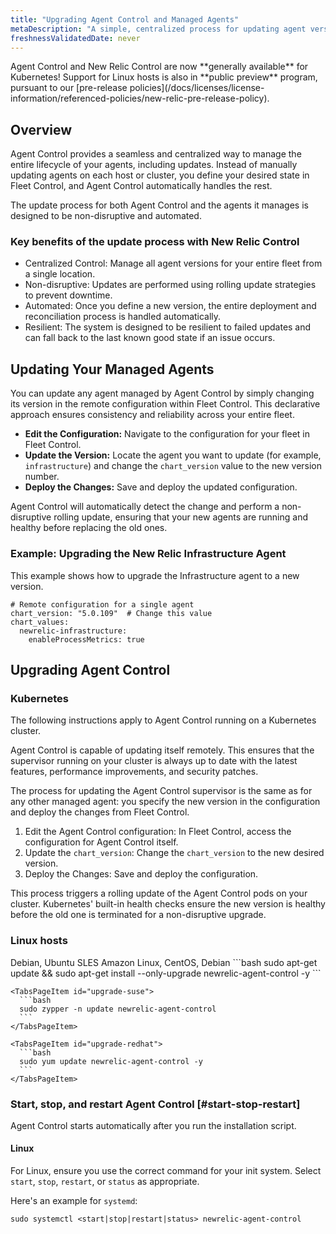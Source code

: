 ```yaml
---
title: "Upgrading Agent Control and Managed Agents"
metaDescription: "A simple, centralized process for updating agent versions across your entire fleet"
freshnessValidatedDate: never
---
```


<Callout variant="important">
  Agent Control and New Relic Control are now **generally available** for Kubernetes! Support for Linux hosts is also in **public preview** program, pursuant to our [pre-release policies](/docs/licenses/license-information/referenced-policies/new-relic-pre-release-policy).
</Callout>

## Overview

Agent Control provides a seamless and centralized way to manage the entire lifecycle of your agents, including updates. Instead of manually updating agents on each host or cluster, you define your desired state in Fleet Control, and Agent Control automatically handles the rest.

The update process for both Agent Control and the agents it manages is designed to be non-disruptive and automated.

### Key benefits of the update process with New Relic Control
- Centralized Control: Manage all agent versions for your entire fleet from a single location.
- Non-disruptive: Updates are performed using rolling update strategies to prevent downtime.
- Automated: Once you define a new version, the entire deployment and reconciliation process is handled automatically.
- Resilient: The system is designed to be resilient to failed updates and can fall back to the last known good state if an issue occurs.

## Updating Your Managed Agents
You can update any agent managed by Agent Control by simply changing its version in the remote configuration within Fleet Control. This declarative approach ensures consistency and reliability across your entire fleet.

- **Edit the Configuration:** Navigate to the configuration for your fleet in Fleet Control.
- **Update the Version:** Locate the agent you want to update (for example, `infrastructure`) and change the `chart_version` value to the new version number.
- **Deploy the Changes:** Save and deploy the updated configuration.

Agent Control will automatically detect the change and perform a non-disruptive rolling update, ensuring that your new agents are running and healthy before replacing the old ones.

### Example: Upgrading the New Relic Infrastructure Agent

This example shows how to upgrade the Infrastructure agent to a new version.

```shell
# Remote configuration for a single agent
chart_version: "5.0.109"  # Change this value
chart_values:
  newrelic-infrastructure:
    enableProcessMetrics: true
```

## Upgrading Agent Control

### Kubernetes

The following instructions apply to Agent Control running on a Kubernetes cluster.

Agent Control is capable of updating itself remotely. This ensures that the supervisor running on your cluster is always up to date with the latest features, performance improvements, and security patches.

The process for updating the Agent Control supervisor is the same as for any other managed agent: you specify the new version in the configuration and deploy the changes from Fleet Control.

1. Edit the Agent Control configuration: In Fleet Control, access the configuration for Agent Control itself.
2. Update the `chart_version`: Change the `chart_version` to the new desired version.
3. Deploy the Changes: Save and deploy the configuration.

This process triggers a rolling update of the Agent Control pods on your cluster. Kubernetes' built-in health checks ensure the new version is healthy before the old one is terminated for a non-disruptive upgrade.

### Linux hosts

<Tabs>
  <TabsBar>
    <TabsBarItem id="upgrade-debian">Debian, Ubuntu</TabsBarItem>
    <TabsBarItem id="upgrade-suse">SLES</TabsBarItem>
    <TabsBarItem id="upgrade-redhat">Amazon Linux, CentOS, Debian</TabsBarItem>
  </TabsBar>

  <TabsPages>
    <TabsPageItem id="upgrade-debian">
      ```bash
      sudo apt-get update && sudo apt-get install --only-upgrade newrelic-agent-control -y
      ```
    </TabsPageItem>

    <TabsPageItem id="upgrade-suse">
      ```bash
      sudo zypper -n update newrelic-agent-control
      ```
    </TabsPageItem>

    <TabsPageItem id="upgrade-redhat">
      ```bash
      sudo yum update newrelic-agent-control -y
      ```
    </TabsPageItem>
  </TabsPages>
</Tabs>



### Start, stop, and restart Agent Control [#start-stop-restart]

Agent Control starts automatically after you run the installation script.

#### Linux
For Linux, ensure you use the correct command for your init system. Select `start`, `stop`, `restart`, or `status` as appropriate.

Here's an example for `systemd`:

```shell
sudo systemctl <start|stop|restart|status> newrelic-agent-control
```
